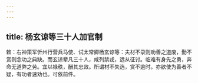 ```yaml
---
---
---
```

title: 杨玄谅等三十人加官制
---



敕：右神策军忻州行营兵马使、试太常卿杨玄谅等：夫材不录则劝善之道废，勤不赏则念功之典缺。而玄谅辈凡三十人，咸列禁戎，远从征讨。临难有身先之勇，奔命无道弊之劳。宜以禄秩，酬其忠效。所谓材不失选，赏不逾时。亦欲使为善者不疑，有功者速劝也。可依前件。